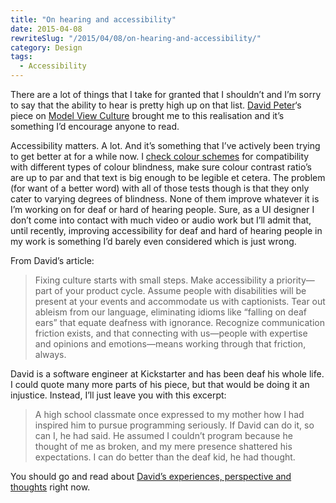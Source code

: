 ```yaml
---
title: "On hearing and accessibility"
date: 2015-04-08
rewriteSlug: "/2015/04/08/on-hearing-and-accessibility/"
category: Design
tags:
  - Accessibility
---
```


There are a lot of things that I take for granted that I shouldn’t and I’m sorry to say that the ability to hear is pretty high up on that list. [David Peter](http://www.davidpeter.me/)‘s piece on [Model View Culture](https://modelviewculture.com/pieces/the-hearing-monoculture-rejects-those-who-cant-hear) brought me to this realisation and it’s something I’d encourage anyone to read.

Accessibility matters. A lot. And it’s something that I’ve actively been trying to get better at for a while now. I [check colour schemes](http://realmacsoftware.com/blog/designing-apps-for-the-visually-impaired) for compatibility with different types of colour blindness, make sure colour contrast ratio’s are up to par and that text is big enough to be legible et cetera. The problem (for want of a better word) with all of those tests though is that they only cater to varying degrees of blindness. None of them improve whatever it is I’m working on for deaf or hard of hearing people. Sure, as a UI designer I don’t come into contact with much video or audio work but I’ll admit that, until recently, improving accessibility for deaf and hard of hearing people in my work is something I’d barely even considered which is just wrong.

From David’s article:

> Fixing culture starts with small steps. Make accessibility a priority—part of your product cycle. Assume people with disabilities will be present at your events and accommodate us with captionists. Tear out ableism from our language, eliminating idioms like “falling on deaf ears” that equate deafness with ignorance. Recognize communication friction exists, and that connecting with us—people with expertise and opinions and emotions—means working through that friction, always.

David is a software engineer at Kickstarter and has been deaf his whole life. I could quote many more parts of his piece, but that would be doing it an injustice. Instead, I’ll just leave you with this excerpt:

> A high school classmate once expressed to my mother how I had inspired him to pursue programming seriously. If David can do it, so can I, he had said. He assumed I couldn’t program because he thought of me as broken, and my mere presence shattered his expectations. I can do better than the deaf kid, he had thought.

You should go and read about [David’s experiences, perspective and thoughts](https://modelviewculture.com/pieces/the-hearing-monoculture-rejects-those-who-cant-hear) right now.
  